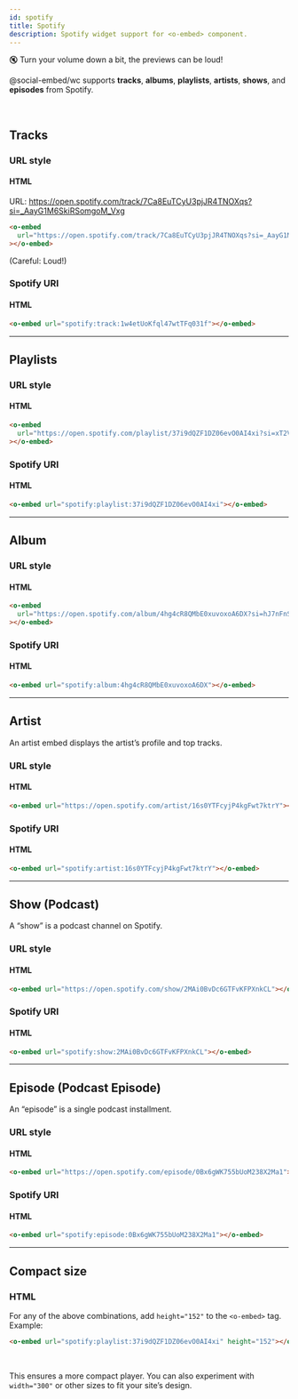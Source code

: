 ```yaml
---
id: spotify
title: Spotify
description: Spotify widget support for <o-embed> component.
---
```



<Aside type="caution">
🔇 Turn your volume down a bit, the previews can be loud!
</Aside>

@social-embed/wc supports **tracks**, **albums**, **playlists**, **artists**, **shows**, and **episodes** from Spotify.

<br />

## Tracks

### URL style

#### HTML

URL: https://open.spotify.com/track/7Ca8EuTCyU3pjJR4TNOXqs?si=_AayG1M6SkiRSomgoM_Vxg

```html
<o-embed
  url="https://open.spotify.com/track/7Ca8EuTCyU3pjJR4TNOXqs?si=_AayG1M6SkiRSomgoM_Vxg"
></o-embed>
```

(Careful: Loud!)

<o-embed url="https://open.spotify.com/track/7Ca8EuTCyU3pjJR4TNOXqs?si=_AayG1M6SkiRSomgoM_Vxg"></o-embed>

### Spotify URI

#### HTML

```html
<o-embed url="spotify:track:1w4etUoKfql47wtTFq031f"></o-embed>
```

<o-embed url="spotify:track:1w4etUoKfql47wtTFq031f"></o-embed>

---

## Playlists

### URL style

#### HTML

```html
<o-embed
  url="https://open.spotify.com/playlist/37i9dQZF1DZ06evO0AI4xi?si=xT2VzBnETMOrHPtlteDqMg"
></o-embed>
```

<o-embed url="https://open.spotify.com/playlist/37i9dQZF1DZ06evO0AI4xi?si=xT2VzBnETMOrHPtlteDqMg"></o-embed>

### Spotify URI

#### HTML

```html
<o-embed url="spotify:playlist:37i9dQZF1DZ06evO0AI4xi"></o-embed>
```

<o-embed url="spotify:playlist:37i9dQZF1DZ06evO0AI4xi"></o-embed>

---

## Album

### URL style

#### HTML

```html
<o-embed
  url="https://open.spotify.com/album/4hg4cR8QMbE0xuvoxoA6DX?si=hJ7nFnSTQgyWI_uIpeIqdw"
></o-embed>
```

<o-embed url="https://open.spotify.com/album/4hg4cR8QMbE0xuvoxoA6DX?si=hJ7nFnSTQgyWI_uIpeIqdw"></o-embed>

### Spotify URI

#### HTML

```html
<o-embed url="spotify:album:4hg4cR8QMbE0xuvoxoA6DX"></o-embed>
```

<o-embed url="spotify:album:4hg4cR8QMbE0xuvoxoA6DX"></o-embed>

---

## Artist

An artist embed displays the artist’s profile and top tracks.

### URL style

#### HTML

```html
<o-embed url="https://open.spotify.com/artist/16s0YTFcyjP4kgFwt7ktrY"></o-embed>
```

<o-embed url="https://open.spotify.com/artist/16s0YTFcyjP4kgFwt7ktrY"></o-embed>

### Spotify URI

#### HTML

```html
<o-embed url="spotify:artist:16s0YTFcyjP4kgFwt7ktrY"></o-embed>
```

<o-embed url="spotify:artist:16s0YTFcyjP4kgFwt7ktrY"></o-embed>

---

## Show (Podcast)

A “show” is a podcast channel on Spotify.

### URL style

#### HTML

```html
<o-embed url="https://open.spotify.com/show/2MAi0BvDc6GTFvKFPXnkCL"></o-embed>
```

<o-embed url="https://open.spotify.com/show/2MAi0BvDc6GTFvKFPXnkCL"></o-embed>

### Spotify URI

#### HTML

```html
<o-embed url="spotify:show:2MAi0BvDc6GTFvKFPXnkCL"></o-embed>
```

<o-embed url="spotify:show:2MAi0BvDc6GTFvKFPXnkCL"></o-embed>

---

## Episode (Podcast Episode)

An “episode” is a single podcast installment.

### URL style

#### HTML

```html
<o-embed url="https://open.spotify.com/episode/0Bx6gWK755bUoM238X2Ma1"></o-embed>
```

<o-embed url="https://open.spotify.com/episode/0Bx6gWK755bUoM238X2Ma1"></o-embed>

### Spotify URI

#### HTML

```html
<o-embed url="spotify:episode:0Bx6gWK755bUoM238X2Ma1"></o-embed>
```

<o-embed url="spotify:episode:0Bx6gWK755bUoM238X2Ma1"></o-embed>

---

## Compact size

### HTML

For any of the above combinations, add `height="152"` to the `<o-embed>` tag. Example:

```html
<o-embed url="spotify:playlist:37i9dQZF1DZ06evO0AI4xi" height="152"></o-embed>
```

<o-embed url="spotify:playlist:37i9dQZF1DZ06evO0AI4xi" height="152"></o-embed>

<br />

This ensures a more compact player. You can also experiment with `width="300"` or other sizes to fit your site’s design.